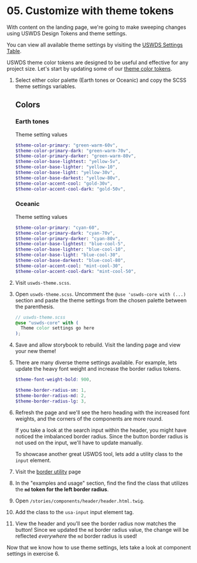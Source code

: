 
# 05. Customize with theme tokens

With content on the landing page, we're going to make sweeping changes using USWDS Design Tokens and theme settings.

You can view all available theme settings by visiting the [USWDS Settings Table](https://designsystem.digital.gov/documentation/settings/#general-settings-2).

USWDS theme color tokens are designed to be useful and effective for any project size. Let's start by updating some of our [theme color tokens](https://designsystem.digital.gov/documentation/settings/#color-settings-2).

1. Select either color palette (Earth tones or Oceanic) and copy the SCSS theme settings variables.

      ## Colors
      
      ### Earth tones
      <ColorPalette>
        <ColorItem
          title="Base"
          subtitle="Base colors"
          colors={{
            'yellow-5v': '#fff5c2',
            'yellow-10': '#f5e6af',
            'yellow-30v': '#ddaa01',
            'yellow-80v': '#422d19',
          }}
        />
        <ColorItem
          title="Primary"
          colors={{
            'green-warm-60v': '#5a6613',
            'green-warm-70v': '#4b4e10',
          }}
        />
        <ColorItem
          title="Accent"
          colors={{
            'gold-30v': '#e5a000',
          }}
        />
      </ColorPalette>

      Theme setting values

      ```scss
      $theme-color-primary: "green-warm-60v",
      $theme-color-primary-dark: "green-warm-70v",
      $theme-color-primary-darker: "green-warm-80v",
      $theme-color-base-lightest: "yellow-5v",
      $theme-color-base-lighter: "yellow-10",
      $theme-color-base-light: "yellow-30v",
      $theme-color-base-darkest: "yellow-80v",
      $theme-color-accent-cool: "gold-30v",
      $theme-color-accent-cool-dark: "gold-50v",
      ```

      ### Oceanic
      <ColorPalette>
        <ColorItem
          title="Base"
          subtitle="Base colors"
          colors={{
            'blue-cool-5': '#e7f2f5',
            'blue-cool-10': '#dae9ee',
            'blue-cool-30': '#82b4c9',
            'blue-cool-80': '#14333d',
          }}
        />
        <ColorItem
          title="Primary"
          colors={{
            'cyan-60': '#2a646d',
            'cyan-70v': '#0e4f5c',
          }}
        />
        <ColorItem
          title="Accent"
          colors={{
            'mint-cool-30': '#6fbab3',
          }}
        />
      </ColorPalette>

      Theme setting values

      ```scss
      $theme-color-primary: "cyan-60",
      $theme-color-primary-dark: "cyan-70v",
      $theme-color-primary-darker: "cyan-80v",
      $theme-color-base-lightest: "blue-cool-5",
      $theme-color-base-lighter: "blue-cool-10",
      $theme-color-base-light: "blue-cool-30",
      $theme-color-base-darkest: "blue-cool-80",
      $theme-color-accent-cool: "mint-cool-30",
      $theme-color-accent-cool-dark: "mint-cool-50",
      ```

1. Visit `uswds-theme.scss`.
1. Open `uswds-theme.scss`. Uncomment the `@use 'uswds-core with (...)` section and paste the theme settings from the chosen palette between the parenthesis.
    ```scss
    // uswds-theme.scss
    @use "uswds-core" with (
      Theme color settings go here
    );
    ```
1. Save and allow storybook to rebuild. Visit the landing page and view your new theme!
1. There are many diverse theme settings available. For example, lets update the heavy font weight and increase the border radius tokens.
    ```scss
    $theme-font-weight-bold: 900,

    $theme-border-radius-sm: 1,
    $theme-border-radius-md: 2,
    $theme-border-radius-lg: 3,
    ```
1. Refresh the page and we'll see the hero heading with the increased font weights, and the corners of the components are more round.

    If you take a look at the search input within the header, you might have noticed the imbalanced border radius. Since the button border radius is not used on the input, we'll have to update manually.

    To showcase another great USWDS tool, lets add a utility class to the `input` element.

1. Visit the [border utility](https://designsystem.digital.gov/utilities/border/) page
1. In the "examples and usage" section, find the find the class that utilizes the **`md` token for the left border radius**.
1. Open `/stories/components/header/header.html.twig`.
1. Add the class to the `usa-input` input element tag.
1. View the header and you'll see the border radius now matches the button! Since we updated the `md` border radius value, the change will be reflected _everywhere_ the `md` border radius is used!

Now that we know how to use theme settings, lets take a look at component settings in exercise 6.
